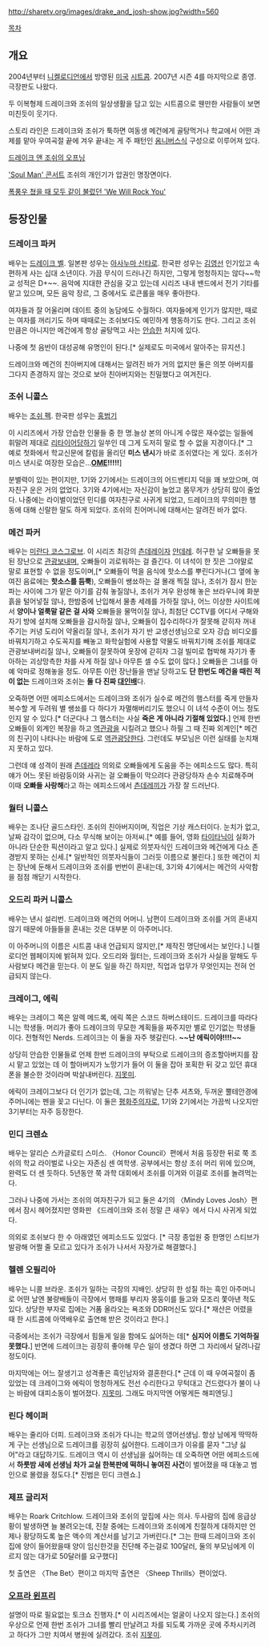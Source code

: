 http://sharetv.org/images/drake_and_josh-show.jpg?width=560

[[목차]]
== 개요 ==
2004년부터 [[니켈로디언]]에서 방영된 [[미국]] [[시트콤]]. 2007년 시즌 4를 마지막으로 종영. 극장판도 나왔다.

두 이복형제 드레이크와 조쉬의 일상생활을 담고 있는 시트콤으로 웬만한 사람들이 보면 미친듯이 웃기다. 

스토리 라인은 드레이크와 조쉬가 툭하면 여동생 메건에게 골탕먹거나 학교에서 어떤 과제를 맡아 우여곡절 끝에 겨우 끝내는 게 주 패턴인 [[옴니버스]]식 구성으로 이루어져 있다.

[http://www.youtube.com/watch?v=DSwvzoIfjP0&feature=related 드레이크 앤 조쉬의 오프닝]

[http://www.youtube.com/watch?v=OAaWuKCGPuo 'Soul Man' 콘서트] 
조쉬의 개인기가 압권인 명장면이다.

[http://www.youtube.com/watch?v=v1Cib4kDPsI&feature=related 폭풍우 쳤을 때 모두 같이 불렀던 'We Will Rock You']

== 등장인물 ==

=== 드레이크 파커 ===
배우는 [[드레이크 벨]]. 일본판 성우는 [[아사누마 신타로]]. 한국판 성우는 [[김영선]]
인기있고 속편하게 사는 십대 소년이다. 가끔 무식이 드러나긴 하지만, 그렇게 멍청하지는 않다~~학교 성적은 D+~~. 음악에 지대한 관심을 갖고 있는데 시리즈 내내 밴드에서 전기 기타를 맡고 있으며, 모든 음악 장르, 그 중에서도 로큰롤을 매우 좋아한다. 

여자들과 잘 어울리며 데이트 중의 농담에도 수월하다. 여자들에게 인기가 많지만, 때로는 여자를 꺼리기도 하며 때때로는 조쉬보다도 예민하게 행동하기도 한다. 그리고 조쉬만큼은 아니지만 메건에게 항상 골탕먹고 사는 [[안습]]한 처지에 있다.

나중에 첫 음반이 대성공해 유명인이 된다.[* 실제로도 미국에서 알아주는 뮤지션.]

드레이크와 메건의 친아버지에 대해서는 알려진 바가 거의 없지만 둘은 의붓 아버지를 그다지 존경하지 않는 것으로 보아 친아버지와는 친밀했다고 여겨진다.

=== 조쉬 니콜스 ===
배우는 [[조쉬 펙]]. 한국판 성우는 [[홍범기]]

이 시리즈에서 가장 안습한 인물들 중 한 명.늘상 본의 아니게 수많은 재수없는 일들에 휘말려 제대로 [[리타이어]]당하기 일쑤인 데 그게 도저히 말로 할 수 없을 지경이다.[* 그 예로 첫화에서 학교신문에 칼럼을 올리던 '''미스 낸시'''가 바로 조쉬였다는 게 있다. 조쉬가 미스 낸시로 여장한 모습은...'''[[OME]]!!!!!''']

분별력이 있는 편이지만, 1기와 2기에서는 드레이크의 어드밴티지 덕을 꽤 보았으며, 여자친구 운은 거의 없었다. 3기와 4기에서는 자신감이 늘었고 몸무게가 상당히 많이 줄었다. 나중에는 라이벌이었던 민디를 여자친구로 사귀게 되었고, 드레이크의 무의미한 행동에 대해 신랄한 말도 하게 되었다. 조쉬의 친어머니에 대해서는 알려진 바가 없다.

=== 메건 파커 ===
배우는 [[미란다 코스그로브]].
이 시리즈 최강의 [[츤데레]]이자 [[얀데레]]. 허구한 날 오빠들을 못된 장난으로 [[관광]]보내며, 오빠들이 괴로워하는 걸 즐긴다. 이 녀석이 한 짓은 그야말로 말로 표현할 수 없을 정도이며,[* 오빠들이 먹을 음식에 핫소스를 뿌린다거나(그 옆에 놓여진 음료에는 '''핫소스를 듬뿍'''), 오빠들이 쌩쑈하는 걸 몰래 찍질 않나, 조쉬가 잠시 한눈 파는 사이에 그가 맡은 아기를 감춰 놓질않나, 조쉬가 겨우 완성해 놓은 브라우니에 화분 흙을 털어넣질 않나, 한밤중에 난입해서 물총 세례를 가하질 않나, 어느 이상한 사이트에서 '''양이나 얼룩말 같은 걸 사와''' 오빠들을 물먹이질 않나, 최첨단 CCTV를 어디서 구해와 자기 방에 설치해 오빠들을 감시하질 않나, 오빠들이 집수리하다가 잘못해 갇히자 꺼내주기는 커녕 도리어 약올리질 않나, 조쉬가 자기 반 교생선생님으로 오자 강습 비디오를 바꿔치기하고 수도꼭지를 빼놓고 화학실험에 사용할 약물도 바꿔치기해 조쉬를 제대로 관광보내버리질 않나, 오빠들이 잘못하여 옷장에 갇히자 그걸 빌미로 협박해 자기가 좋아하는 괴상망측한 차를 사게 하질 않나 아무튼 셀 수도 없이 많다.] 오빠들은 그녀를 아예 악마로 정해놓을 정도. 아무튼 이런 장난들을 맨날 당하고도 '''단 한번도 메건을 때린 적이 없는''' 드레이크와 조쉬는 '''둘 다 진짜 [[대인배]]'''다.

오죽하면 어떤 에피소드에서는 드레이크와 조쉬가 실수로 메건의 햄스터를 죽게 만들자 복수할 게 두려워 별 쌩쑈를 다 하다가 자멸해버리기도 했으니 이 녀석 수준이 어느 정도인지 알 수 있다.[* 더군다나 그 햄스터는 사실 '''죽은 게 아니라 기절해 있었다.'''] 언제 한번 오빠들이 외계인 복장을 하고 [[역관광]]을 시킬려고 했으나 하필 그 때 진짜 외계인[* 메건의 친구]이 나타나는 바람에 도로 [[역관광]]당한다. 그런데도 부모님은 이런 실태를 눈치채지 못하고 있다.

그런데 얘 성격이 원래 [[츤데레]]라 의외로 오빠들에게 도움을 주는 에피소드도 많다. 특히 얘가 어느 못된 바람둥이와 사귀는 걸 오빠들이 막으려다 관광당하자 손수 치료해주며 이때 '''오빠들 사랑해'''라고 하는 에피소드에서 [[츤데레]]끼가 가장 잘 드러난다.

=== 월터 니콜스 ===
배우는 조나단 골드스타인.
조쉬의 친아버지이며, 직업은 기상 캐스터이다. 눈치가 없고, 날짜 감각이 없으며, 다소 무식해 보이는 아저씨.[* 예를 들어, 영화 [[타이타닉]]이 실화가 아니라 단순한 픽션이라고 알고 있다.] 
실제로 의붓자식인 드레이크와 메건에게 다소 존경받지 못하는 신세.[* 일반적인 의붓자식들이 그러듯 이름으로 불린다.] 또한 메건이 치는 장난에 둔해서 드레이크와 조쉬를 번번이 혼내는데, 3기와 4기에서는 메건의 사악함을 점점 깨닫기 시작한다.

=== 오드리 파커 니콜스 ===
배우는 낸시 설리번.
드레이크와 메건의 어머니. 남편이 드레이크와 조쉬를 거의 혼내지 않기 때문에 아들들을 혼내는 것은 대부분 이 아주머니다. 

이 아주머니의 이름은 시트콤 내내 언급되지 않지만,[* 제작진 명단에서는 보인다.] 니켈로디언 웹페이지에 밝혀져 있다. 오드리와 월터는, 드레이크와 조쉬가 사실을 말해도 두사람보다 메건을 믿는다. 이 분도 일을 하긴 하지만, 직업과 업무가 무엇인지는 전혀 언급되지 않는다.

=== 크레이그, 에릭 ===
배우는 크레이그 쪽은 알렉 메드록, 에릭 쪽은 스코드 하버스테이드.
드레이크를 따라다니는 학생들. 머리가 좋아 드레이크의 무모한 계획들을 짜주지만 별로 인기없는 학생들이다. 전형적인 Nerds. 드레이크는 이 둘을 자주 헷갈린다. '''~~난 에릭이야!!!!~~'''

상당히 안습한 인물들로 언제 한번 드레이크의 부탁으로 드레이크의 증조할아버지를 잠시 맡고 있었는 데 이 할아버지가 노망기가 들어 이 둘을 잡아 포획한 뒤 갖고 있던 휴대폰을 불순한 것이라며 박살내버린다. [[지못미]].

에릭이 크레이그보다 더 인기가 없는데, 그는 끼워넣는 단추 셔츠와, 두꺼운 뿔테안경에 주머니에는 펜을 꽂고 다닌다. 이 둘은 [[평화주의자]]로, 1기와 2기에서는 가끔씩 나오지만 3기부터는 자주 등장한다. 

=== 민디 크렌쇼 ===
배우는 알리슨 스카글로티 스미스.
〈Honor Council〉편에서 처음 등장한 뒤로 쭉 조쉬의 학교 라이벌로 나오는 자존심 센 여학생. 공부에서는 항상 조쉬 머리 위에 있으며, 완력도 더 센 듯하다. 5년동안 쭉 과학 대회에서 조쉬를 이겨와 이걸로 조쉬를 놀려먹는다. 

그러나 나중에 가서는 조쉬의 여자친구가 되고 둘은 4기의 〈Mindy Loves Josh〉편에서 잠시 헤어졌지만 영화판 《드레이크와 조쉬 정말 큰 새우》에서 다시 사귀게 되었다. 

의외로 조쉬보다 한 수 아래였던 에피소드도 있었다. [* 극장 종업원 중 한명인 스티브가 발광해 어쩔 줄 모르고 있다가 조쉬가 나서서 자장가로 해결했다.]

=== 헬렌 오필리아 ===
배우는 니콜 브라운.
조쉬가 일하는 극장의 지배인. 상당히 한 성질 하는 흑인 아주머니로 어떤 날엔 불량배들이 극장에서 행패를 부리자 몽둥이를 들고와 모조리 쫓아낸 적도 있다. 상당한 부자로 집에는 거품 올라오는 욕조와 DDR머신도 있다.[* 재산은 어렸을 때 한 시트콤에 아역배우로 출연해 받은 것이라고 한다.]

극중에서는 조쉬가 극장에서 힘들게 일을 함에도 싫어하는 데[* '''심지어 이름도 기억하질 못했다.'''] 반면에 드레이크는 굉장히 좋아해 무슨 일이 생겼다 하면 그 자리에서 달려나갈 정도이다.

마지막에는 어느 잘생기고 성격좋은 흑인남자와 결혼한다.[* 근데 이 때 우여곡절이 좀 있었는 데 크레이그와 에릭이 멍청하게도 전선 수리한다고 무턱대고 건드렸다가 불이 나는 바람에 대피소동이 벌어졌다. [[지못미]]. 그래도 마지막엔 어떻게든 해피엔딩.]

=== 린다 헤이퍼 ===
배우는 줄리아 더피.
드레이크와 조쉬가 다니는 학교의 영어선생님. 항상 남에게 딱딱하게 구는 선생님으로 드레이크를 굉장히 싫어한다. 드레이크가 이유를 묻자 "그냥 싫어"라고 대답하기도.
드레이크 역시 이 선생님을 싫어하는 데 오죽하면 어떤 에피소드에서 '''하룻밤 새에 선생님 차가 교실 한복판에 떡하니 놓여진 사건'''이 벌어졌을 때 대놓고 범인으로 몰렸을 정도다.[* 진범은 민디 크렌쇼.]

=== 제프 글리저 ===
배우는 Roark Critchlow.
드레이크와 조쉬의 앞집에 사는 의사. 두사람의 집에 응급상황이 발생하면 늘 불려오는데, 진찰 중에는 드레이크와 조쉬에게 친절하게 대하지만 언제나 황당하도록 높은 액수의 계산서를 남기고 가버린다.[* 그는 한때 드레이크와 조쉬 집에 양이 들어왔을때 양이 임신한것을 진단해 주는걸로 100달러, 둘의 부모님에게 이르지 않는 대가로 50달러를 요구했다]

첫 출연은 〈The Bet〉편이고 마지막 출연은 〈Sheep Thrills〉편이었다. 

=== [[오프라 윈프리]] ===
설명이 따로 필요없는 토크쇼 진행자.[* 이 시리즈에서는 얼굴이 나오지 않는다.] 조쉬의 우상으로 언제 한번 조쉬가 그녀를 빨리 만날려고 차를 되도록 가까운 곳에 주차시키려고 하다가 그만 치여서 병원에 실려갔다. 조쉬 [[지못미]].


